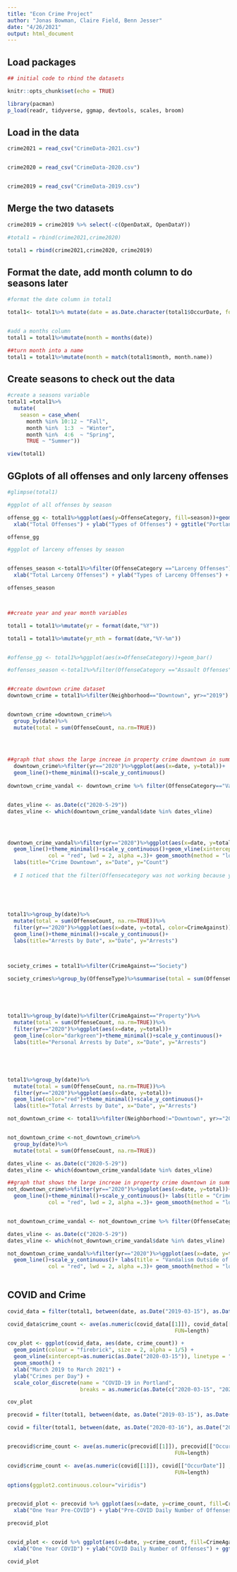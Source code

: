 ```yaml
---
title: "Econ Crime Project"
author: "Jonas Bowman, Claire Field, Benn Jesser"
date: "4/26/2021"
output: html_document
---
```


## Load packages

```r

## initial code to rbind the datasets

knitr::opts_chunk$set(echo = TRUE)

library(pacman)
p_load(readr, tidyverse, ggmap, devtools, scales, broom)
```


## Load in the data

```r
crime2021 = read_csv("CrimeData-2021.csv")


crime2020 = read_csv("CrimeData-2020.csv")


crime2019 = read_csv("CrimeData-2019.csv")
```

## Merge the two datasets

```r

crime2019 = crime2019 %>% select(-c(OpenDataX, OpenDataY))

#total1 = rbind(crime2021,crime2020)

total1 = rbind(crime2021,crime2020, crime2019)

```

## Format the date, add month column to do seasons later

```r

#format the date column in total1

total1<- total1%>% mutate(date = as.Date.character(total1$OccurDate, format = "%m/%d/%Y")) 


#add a months column
total1 = total1%>%mutate(month = months(date))

##turn month into a name
total1 = total1%>%mutate(month = match(total1$month, month.name))
```

## Create seasons to check out the data

```r
                         
#create a seasons variable
total1 =total1%>%
  mutate(
    season = case_when(
      month %in% 10:12 ~ "Fall",
      month %in%  1:3  ~ "Winter",
      month %in%  4:6  ~ "Spring",
      TRUE ~ "Summer"))

view(total1)
```

## GGplots of all offenses and only larceny offenses

```r
#glimpse(total1)

#ggplot of all offenses by season

offense_gg <- total1%>%ggplot(aes(y=OffenseCategory, fill=season))+geom_bar() +
  xlab("Total Offenses") + ylab("Types of Offenses") + ggtitle("Portland Total Offenses by Season, 2019-2021")

offense_gg

#ggplot of larceny offenses by season


offenses_season <-total1%>%filter(OffenseCategory =="Larceny Offenses")%>%ggplot(aes(y=OffenseType, fill=season))+geom_bar() +
  xlab("Total Larceny Offenses") + ylab("Types of Larceny Offenses") + ggtitle("Portland Larceny by Season, 2019-2021")

offenses_season



##create year and year month variables 

total1 = total1%>%mutate(yr = format(date,"%Y"))

total1 = total1%>%mutate(yr_mth = format(date,"%Y-%m"))


#offense_gg <- total1%>%ggplot(aes(x=OffenseCategory))+geom_bar()

#offenses_season <-total1%>%filter(OffenseCategory =="Assault Offenses")%>%ggplot(aes(x=season))+geom_bar()


##create downtown crime dataset
downtown_crime = total1%>%filter(Neighborhood=="Downtown", yr>="2019") 


downtown_crime =downtown_crime%>%
  group_by(date)%>%
  mutate(total = sum(OffenseCount, na.rm=TRUE))
  
  


##graph that shows the large increae in property crime downtown in summer 2020
  downtown_crime%>%filter(yr=="2020")%>%ggplot(aes(x=date, y=total))+
  geom_line()+theme_minimal()+scale_y_continuous()
  
downtown_crime_vandal <- downtown_crime %>% filter(OffenseCategory=="Vandalism") %>% mutate(total=sum(OffenseCount, na.rm=TRUE))


dates_vline <- as.Date(c("2020-5-29"))         
dates_vline <- which(downtown_crime_vandal$date %in% dates_vline)




downtown_crime_vandal%>%filter(yr=="2020")%>%ggplot(aes(x=date, y=total))+
  geom_line()+theme_minimal()+scale_y_continuous()+geom_vline(xintercept=as.numeric(downtown_crime_vandal$date[dates_vline]),
             col = "red", lwd = 2, alpha =.3)+ geom_smooth(method = "loess", se=F)+
  labs(title="Crime Downtown", x="Date", y="Count")
  
  # I noticed that the filter(Offensecategory was not working because youhave to )
  
  

   
   
total1%>%group_by(date)%>%
  mutate(total = sum(OffenseCount, na.rm=TRUE))%>%
  filter(yr=="2020")%>%ggplot(aes(x=date, y=total, color=CrimeAgainst))+
  geom_line()+theme_minimal()+scale_y_continuous()+
  labs(title="Arrests by Date", x="Date", y="Arrests")



society_crimes = total1%>%filter(CrimeAgainst=="Society")

society_crimes%>%group_by(OffenseType)%>%summarise(total = sum(OffenseCount, na.rm = TRUE)ggplot(aes(x=yr_mth ,y=total, fill=OffenseType))+geom_line()+theme_minimal()





total1%>%group_by(date)%>%filter(CrimeAgainst=="Property")%>%
  mutate(total = sum(OffenseCount, na.rm=TRUE))%>%
  filter(yr=="2020")%>%ggplot(aes(x=date, y=total))+
  geom_line(color="darkgreen")+theme_minimal()+scale_y_continuous()+
  labs(title="Personal Arrests by Date", x="Date", y="Arrests")





total1%>%group_by(date)%>%
  mutate(total = sum(OffenseCount, na.rm=TRUE))%>%
  filter(yr=="2020")%>%ggplot(aes(x=date, y=total))+
  geom_line(color="red")+theme_minimal()+scale_y_continuous()+
  labs(title="Total Arrests by Date", x="Date", y="Arrests")

```

```r
not_downtown_crime <- total1%>%filter(Neighborhood!="Downtown", yr>="2019") 


not_downtown_crime <-not_downtown_crime%>%
  group_by(date)%>%
  mutate(total = sum(OffenseCount, na.rm=TRUE))

dates_vline <- as.Date(c("2020-5-29"))         
dates_vline <- which(downtown_crime_vandal$date %in% dates_vline)

##graph that shows the large increae in property crime downtown in summer 2020
not_downtown_crime%>%filter(yr=="2020")%>%ggplot(aes(x=date, y=total))+
  geom_line()+theme_minimal()+scale_y_continuous()+ labs(title = "Crime Outside of Downtown")+geom_vline(xintercept=as.numeric(downtown_crime_vandal$date[dates_vline]),
             col = "red", lwd = 2, alpha =.3)+ geom_smooth(method = "loess", se=F)


not_downtown_crime_vandal <- not_downtown_crime %>% filter(OffenseCategory=="Vandalism") %>% mutate(total=sum(OffenseCount, na.rm=TRUE))

dates_vline <- as.Date(c("2020-5-29"))         
dates_vline <- which(not_downtown_crime_vandal$date %in% dates_vline)

not_downtown_crime_vandal%>%filter(yr=="2020")%>%ggplot(aes(x=date, y=total))+
  geom_line()+scale_y_continuous()+ labs(title = "Vandalism Outside of Downtown")+geom_vline(xintercept=as.numeric(not_downtown_crime_vandal$date[dates_vline]),
             col = "red", lwd = 2, alpha =.3)+ geom_smooth(method = "loess", se=F)
  


```



## COVID and Crime

```r
covid_data = filter(total1, between(date, as.Date("2019-03-15"), as.Date("2021-03-15")))

covid_data$crime_count <- ave(as.numeric(covid_data[[1]]), covid_data[["date"]] ,
                                                     FUN=length)

cov_plot <- ggplot(covid_data, aes(date, crime_count)) + 
  geom_point(colour = "firebrick", size = 2, alpha = 1/5) +
  geom_vline(xintercept=as.numeric(as.Date("2020-03-15")), linetype = "longdash") + 
  geom_smooth() + 
  xlab("March 2019 to March 2021") +
  ylab("Crimes per Day") +
  scale_color_discrete(name = "COVID-19 in Portland",
                       breaks = as.numeric(as.Date(c("2020-03-15", "2020-03-16"))), labels = c("Pre-COVID", "COVID"))

cov_plot

```

```r

precovid = filter(total1, between(date, as.Date("2019-03-15"), as.Date("2020-03-15")))

covid = filter(total1, between(date, as.Date("2020-03-16"), as.Date("2021-03-16")))


precovid$crime_count <- ave(as.numeric(precovid[[1]]), precovid[["OccurDate"]] ,
                                                     FUN=length)

covid$crime_count <- ave(as.numeric(covid[[1]]), covid[["OccurDate"]] ,
                                                     FUN=length)

options(ggplot2.continuous.colour="viridis")


precovid_plot <- precovid %>% ggplot(aes(x=date, y=crime_count, fill=CrimeAgainst)) + geom_col() +
  xlab("One Year Pre-COVID") + ylab("Pre-COVID Daily Number of Offenses") + ggtitle("Pre-COVID Portland Total Offenses, Mar 15, 2019 - Mar 15, 2020") 

precovid_plot 


covid_plot <- covid %>% ggplot(aes(x=date, y=crime_count, fill=CrimeAgainst)) + geom_col() +
  xlab("One Year COVID") + ylab("COVID Daily Number of Offenses") + ggtitle("COVID Portland Total Offenses, Mar 16, 2020 - Mar 16, 2021") 

covid_plot 

```


